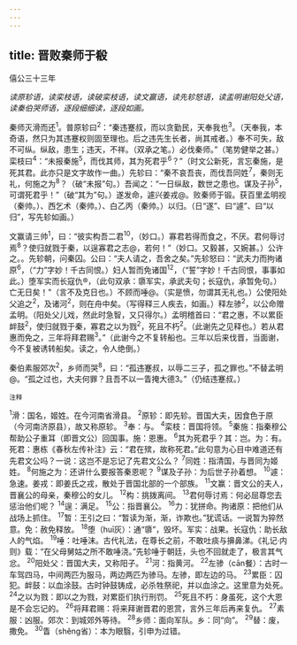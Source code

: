 ```yaml
---
---
---
```

title: 晋败秦师于殽
---



僖公三十三年

*读原轸语，读栾枝语，读破栾枝语，读文赢语，读先轸怒语，读盂明谢阳处父语，读秦伯哭师语，逐段细细读，逐段如画。*

秦师灭滑而还<sup>1</sup>。普原轸曰<sup>2</sup>：“秦违蹇叔，而以贪勤民，天奉我也<sup>3</sup>。（天奉我，本奇语，然只为其违蹇权则固至理也。后之违先生长者，尚其戒者。）奉不可失，敌不可纵。纵敌，患生；违天，不祥。（双承之笔。）必伐秦师。”（笔势健举之甚。）栾枝曰<sup>4</sup>：“未报秦施<sup>5</sup>，而伐其师，其为死君乎<sup>6</sup>？”（时文公新死，言忘秦施，是死其君。此亦只是文字故作一曲。）先轸曰：“秦不哀吾丧，而伐吾同姓<sup>7</sup>，秦则无礼，何施之为<sup>8</sup>？（破“未报”句。）吾闻之：“一日纵敌，数世之患也。谋及子孙<sup>5</sup>，可谓死君乎！”（破“其为”句。）遂发命，遽兴姜戎@。败秦师于锻。获百里孟明视（秦帅。）、西乞术（秦帅。）、白乙丙（秦帅。）以归。（日“遂”、曰“遽”、曰“以归”，写先轸如画。）

文赢请三帅<sup>1</sup>，曰：“彼实构吾二君<sup>10</sup>，（妙口。）寡君若得而食之，不厌。君何辱讨焉<sup>8</sup>？使归就戮于秦，以逞寡君之志@，若何！”（妙口。又毅甚，又婉甚。）公许之。。先轸朝，问秦囚。公曰：“夫人请之，吾舍之矣。”先轸怒曰：“武夫力而拘诸原<sup>6</sup>，（“力”字妙！千古同恨。）妇人暂而免诸国<sup>12</sup>，（“誓”字妙！千古同恨，事事如此。）堕军实而长寇仇®，（此句双承：隳军实，承武夫句；长寇仇，承暂免句。）亡无日矣！"（言不及克日也。）不顾而唾@。（实是愤，勿谓其无礼也。）公使阳处父追之<sup>2</sup>，及诸河<sup>2</sup>，则在舟中矣。（写得释三人疾去，如画。）释左骖<sup>2</sup>，以公命赠孟明。（阳处父儿戏，然此时急智，又只得尔。）孟明稽首曰：“君之惠，不以累臣衅鼓<sup>2</sup>，使归就戮于秦，寡君之以为戮<sup>2</sup>，死且不朽<sup>2</sup>。（此谢先之见释也。）若从君惠而免之，三年将拜君赐<sup>3</sup>。”（此谢今之不复转船也。三年以后来伐晋，当面谢，今不复被诱转船矣。读之，令人绝倒。）

秦伯素服郊次<sup>2</sup>，乡师而哭<sup>8</sup>，曰：“孤违蹇叔，以辱二三子，孤之罪也。”不替孟明@。“孤之过也，大夫何罪？且吾不以一眚掩大德3。”（仍结违蹇叔。）

<sup>注释</sup>

<sup>1</sup>滑：国名，姬姓。在今河南省滑县。
<sup>2</sup>原轸：即先轸。晋国大夫，因食色于原（今河南济原县），故又称原轸。
<sup>3</sup>奉：与。
<sup>4</sup>栾枝：晋国将领。
<sup>5</sup>秦施：指秦穆公帮助公子重耳（即晋文公）回国事。施：恩惠。
<sup>6</sup>其为死君乎？其：岂。为：有。死君：惠栋《春秋左传补注》云：“君在殡，故称死君。”此句意为心目中难道还有先君文公吗？一说：这岂不是忘记了先君文公么？
<sup>7</sup>同姓：指清国，与晋同为姬姓。
<sup>8</sup>何施之为：还讲什么要报答秦恩呢？
<sup>9</sup>谋及子孙：为后世子孙着想。
<sup>10</sup>遽：急速。姜戎：即姜氏之戎，散处于晋国北部的一个部族。
<sup>11</sup>文赢：晋文公的夫人，晋襄公的母亲，秦穆公的女儿。
<sup>12</sup>构：挑拨离间。
<sup>13</sup>君何辱讨焉：何必屈尊您去惩治他们呢？
<sup>14</sup>逞：满足。
<sup>15</sup>公：指晋襄公。
<sup>16</sup>力：犹拼命。拘诸原：把他们从战场上抓住。
<sup>17</sup>暂：王引之曰：“暂读为渐，渐，诈欺也。”犹谎话。一说暂为猝然意。免：赦免释放。
<sup>18</sup>堕（huī灰）：通“隳”，毁坏。军实：战果。长寇仇：助长敌人的气焰。
<sup>19</sup>唾：吐唾沫。古代礼法，在尊长之前，不敢吐痰与擤鼻涕。《礼记·内则》载：“在父母舅姑之所不敢唾浇。”先轸唾于朝廷，头也不回就走了，极言其气忿。
<sup>20</sup>阳处父：晋国大夫，又称阳子。
<sup>21</sup>河：指黄河。
<sup>22</sup>左骖（cān餐）：古时一车驾四马，中间两匹为服马，两边两匹为骖马。左骖，即左边的马。
<sup>23</sup>累臣：囚犯。衅鼓：以血涂鼓。古时钟鼓铸成，必杀牲祭祀，并以血涂之。这里意为处死。
<sup>24</sup>之以为戮：即以之为戮，对累臣们执行刑罚。
<sup>25</sup>死且不朽：身虽死，这个大恩是不会忘记的。
<sup>26</sup>将拜君赐：将来拜谢晋君的恩赏，言外三年后再来复仇。
<sup>27</sup>素服：凶服。郊次：到城郊外等待。
<sup>28</sup>乡师：面向军队。乡：同“向”。
<sup>29</sup>替：废，撒免。
<sup>30</sup>眚（shěng省）：本为眼翳，引申为过错。